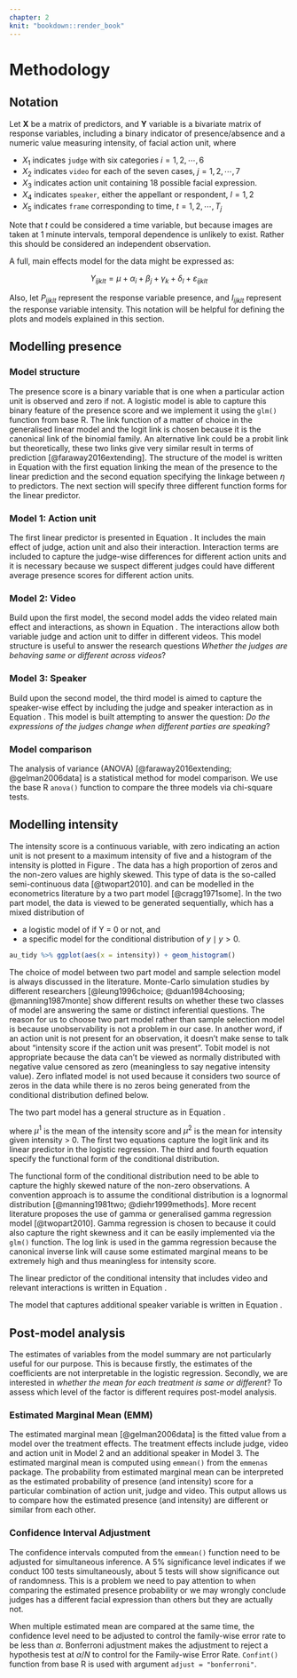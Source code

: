 ```yaml
---
chapter: 2
knit: "bookdown::render_book"
---
```


# Methodology{#Ch:method}

## Notation

Let $\mathbf{X}$ be a matrix of predictors, and $\mathbf{Y}$ variable is a bivariate matrix of response variables, including a binary indicator of presence/absence and a numeric value measuring intensity, of facial action unit, where 

- $X_1$ indicates `judge` with six categories $i = 1,2, \cdots, 6$
- $X_2$ indicates `video` for each of the seven cases, $j = 1,2, \cdots, 7$
- $X_3$ indicates action unit containing 18 possible facial expression. 
- $X_4$ indicates `speaker`, either the appellant or respondent, $l=1,2$
- $X_5$ indicates `frame` corresponding to time, $t = 1,2, \cdots, T_j$

Note that $t$ could be considered a time variable, but because images are taken at 1 minute intervals, temporal dependence is unlikely to exist. Rather this should be considered an independent observation. 

A full, main effects model for the data might be expressed as:

$$Y_{ijklt} = \mu + \alpha_i + \beta_j + \gamma_k + \delta_l + \varepsilon_{ijklt}$$ 

\noindent Also, let $P_{ijklt}$ represent the response variable presence, and $I_{ijklt}$ represent the response variable intensity. This notation will be helpful for defining the plots and models explained in this section.

## Modelling presence

### Model structure

The presence score is a binary variable that is one when a particular action unit is observed and zero if not. A logistic model is able to capture this binary feature of the presence score and we implement it using the `glm()` function from base R. The link function of a matter of choice in the generalised linear model and the logit link is chosen because it is the canonical link of the binomial family. An alternative link could be a probit link but theoretically, these two links give very similar result in terms of prediction [@faraway2016extending]. The structure of the model is written in Equation \ref{eq:logit-structure} with the first equation linking the mean of the presence to the linear prediction and the second equation specifying the linkage between $\eta$ to predictors. The next section will specify three different function forms for the linear predictor. 

\begin{align}
\mu &= \frac{e^{\eta}}{1 + e^{\eta}} \\
\eta &= f(\alpha_i\text{,}\beta_j\text{,}\gamma_k\text{,}\delta_l) (\#eq:logit-structure)
\end{align}

### Model 1: Action unit

The first linear predictor is presented in Equation \ref{eq:judge_au}. It includes the main effect of judge, action unit and also their interaction. Interaction terms are included to capture the judge-wise differences for different action units and it is necessary because we suspect different judges could have different average presence scores for different action units. 

\begin{align}\label{eq:judge_au}
\eta_{ik} &= \mu + \alpha_i + \gamma_k + (\alpha\gamma)_{ik} + \varepsilon_{ik}
\end{align}

### Model 2: Video

Build upon the first model, the second model adds the video related main effect and interactions, as shown in Equation \ref{eq:judge_video}. The interactions allow both variable judge and action unit to differ in different videos. This model structure is useful to answer the research questions *Whether the judges are behaving same or different across videos*? 

\begin{align}\label{eq:judge_video}
\eta_{ijk} &= \mu + \alpha_i + \beta_j +\gamma_k + (\alpha\beta)_{ij} + (\alpha\gamma)_{ik} + (\beta\gamma)_{jk} + \varepsilon_{ijk}
\end{align}

\noindent 

### Model 3: Speaker

Build upon the second model, the third model is aimed to capture the speaker-wise effect by including the judge and speaker interaction as in Equation \ref{eq:judge_speaker}. This model is built attempting to answer the question:  *Do the expressions of the judges change when different parties are speaking*? 

\begin{align}\label{eq:judge_speaker}
\eta_{ijkl} &= \mu + \alpha_i + \beta_j +\gamma_k + \delta_l + (\alpha\beta)_{ij} + (\alpha\gamma)_{ik} + (\beta\gamma)_{jk} + (\alpha\delta)_{il} + \varepsilon_{ijkl}
\end{align}

### Model comparison

The analysis of variance (ANOVA) [@faraway2016extending; @gelman2006data] is a statistical method for model comparison. We use the base R `anova()`  function to compare the three models via chi-square tests.


## Modelling intensity 

The intensity score is a continuous variable, with zero indicating an action unit is not present to a maximum intensity of five and a histogram of the intensity is plotted in Figure \ref{fig:intensity}.  The data has a high proportion of zeros and the non-zero values are highly skewed.  This type of data is the so-called semi-continuous data [@twopart2010]. and can be modelled in the econometrics literature by a two part model [@cragg1971some]. In the two part model, the data is viewed to be generated sequentially, which has a mixed distribution of 

- a logistic model of if Y = 0 or not, and 
- a specific model for the conditional distribution of $y \mid y > 0$. 

```r
au_tidy %>% ggplot(aes(x = intensity)) + geom_histogram()

```

The choice of model between two part model and sample selection model is always discussed in the literature. Monte-Carlo simulation studies by different researchers [@leung1996choice; @duan1984choosing; @manning1987monte] show different results on whether these two classes of model are answering the same or distinct inferential questions. The reason for us to choose two part model rather than sample selection model is because unobservability is not a problem in our case. In another word, if an action unit is not present for an observation, it doesn't make sense to talk about "intensity score if the action unit was present". Tobit model is not appropriate because the data can't be viewed as normally distributed with negative value censored as zero (meaningless to say negative intensity value). Zero inflated model is not used because it considers two source of zeros in the data while there is no zeros being generated from the conditional distribution defined below. 

The two part model has a general structure as in Equation \ref{eq:two-part-general}. 

\begin{align}\label{eq:two-part-general}
\mu^1 &= \frac{e^{\eta}}{1 + e^{\eta}} \\
\eta &= f(\alpha_i, \beta_j, \gamma_k, \delta_l) \\
\mu^2 &= \log(I) \\
E(I \mid I > 0) &= f(\alpha_i, \beta_j, \gamma_k, \delta_l)
\end{align}

\noindent where $\mu^1$ is the mean of the intensity score and $\mu^2$ is the mean for intensity given intensity > 0. The first two equations capture the logit link and its linear predictor in the logistic regression. The third and fourth equation specify the functional form of the conditional distribution. 

The functional form of the conditional distribution need to be able to capture the highly skewed nature of the non-zero observations. A convention approach is to assume the conditional distribution is a lognormal distribution [@manning1981two; @diehr1999methods]. More recent literature proposes the use of gamma or generalised gamma regression model [@twopart2010]. Gamma regression is chosen to because it could also capture the right skewness and it can be easily implemented via the `glm()` function. The log link is used in the gamma regression because the canonical inverse link  will cause some estimated marginal means to be extremely high and thus meaningless for intensity score.  

The linear predictor of the conditional intensity that includes video and relevant interactions is written in Equation \ref{eq:two-part1}.

\begin{align}\label{eq:two-part1}
E(I_{ijk} \mid I_{ijk} > 0) &= \mu + \alpha_i + \beta_j +\gamma_k + (\alpha\beta)_{ij} + (\alpha\gamma)_{ik} + (\beta\gamma)_{jk}
\end{align}

The model that captures additional speaker variable is written in Equation \ref{eq:two-part2}.  

\begin{align}\label{eq:two-part2}
E(I_{ijkl} \mid I_{ijkl} > 0) &= \mu + \alpha_i + \beta_j +\gamma_k + \delta_l + (\alpha\beta)_{ij} + (\alpha\gamma)_{ik} + (\beta\gamma)_{jk} + (\alpha\delta)_{il}
\end{align}


## Post-model analysis

The estimates of variables from the model summary are not particularly useful for our purpose. This is because firstly, the estimates of the coefficients are not interpretable in the logistic regression. Secondly, we are interested in *whether the mean for each treatment is same or different*? To assess which level of the factor is different requires post-model analysis.

### Estimated Marginal Mean (EMM)

The estimated marginal mean [@gelman2006data] is the fitted value from a model over the treatment effects. The treatment effects include judge, video and action unit in Model 2 and an additional speaker in Model 3. The estimated marginal mean is computed using `emmean()` from the `emmenas` package. The probability from estimated marginal mean can be interpreted as the estimated probability of presence (and intensity) score for a particular combination of action unit, judge and video. This output allows us to compare how the estimated presence (and intensity) are different or similar from each other. 


<!-- - good to know that: typically the tests and confidence intervals are asymptotic (because of using z score). Thus the df column for tabular results will be Inf.[have a look at the confidence interval for glm: https://cran.r-project.org/web/packages/emmeans/vignettes/models.html] -->


### Confidence Interval Adjustment

The confidence intervals computed from the `emmean()` function need to be adjusted for simultaneous inference. A 5% significance level indicates if we conduct 100 tests simultaneously, about 5 tests will show significance out of randomness. This is a problem we need to pay attention to when comparing the estimated presence probability or we may wrongly conclude judges has a different facial expression than others but they are actually not. 

When multiple estimated mean are compared at the same time, the confidence level need to be adjusted to control the family-wise error rate to be less than $\alpha$. Bonferroni adjustment makes the adjustment to reject a hypothesis test at $\alpha/N$ to control for the Family-wise Error Rate. `Confint()` function from base R is used with argument `adjust = "bonferroni"`.

\let\cleardoublepage\clearpage
